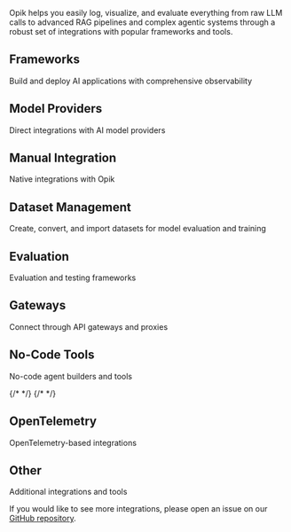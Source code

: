 Opik helps you easily log, visualize, and evaluate everything from raw LLM calls to advanced RAG pipelines and complex agentic systems through a robust set of integrations with popular frameworks and tools.

## Frameworks

Build and deploy AI applications with comprehensive observability

<CardGroup cols={3}>
  <Card title="AG2" href="/docs/opik/integrations/ag2" />
  <Card title="Agno" href="/docs/opik/integrations/agno" />
  <Card title="Autogen" href="/docs/opik/integrations/autogen" />
  <Card title="BeeAI" href="/docs/opik/integrations/beeai" />
  <Card title="CrewAI" href="/docs/opik/integrations/crewai" />
  <Card title="DSPy" href="/docs/opik/integrations/dspy" />
  <Card
    title="Google Agent Development Kit"
    href="/docs/opik/integrations/adk"
  />
  <Card title="Haystack" href="/docs/opik/integrations/haystack" />
  <Card title="Instructor" href="/docs/opik/integrations/instructor" />
  <Card title="LangChain (Python)" href="/docs/opik/integrations/langchain" />
  <Card title="LangChain (JS/TS)" href="/docs/opik/integrations/langchainjs" />
  <Card title="LangGraph" href="/docs/opik/integrations/langgraph" />
  <Card title="LiveKit Agents" href="/docs/opik/integrations/livekit" />
  <Card title="Llama Index" href="/docs/opik/integrations/llama_index" />
  <Card title="Mastra" href="/docs/opik/integrations/mastra" />
  <Card title="OpenAI Agents" href="/docs/opik/integrations/openai_agents" />
  <Card title="Pipecat" href="/docs/opik/integrations/pipecat" />
  <Card title="Pydantic AI" href="/docs/opik/integrations/pydantic-ai" />
  <Card
    title="Semantic Kernel"
    href="/docs/opik/integrations/semantic-kernel"
  />
  <Card title="Smolagents" href="/docs/opik/integrations/smolagents" />
  <Card title="Spring AI" href="/docs/opik/integrations/spring-ai" />
  <Card title="Strands Agents" href="/docs/opik/integrations/strands-agents" />
  <Card title="Vercel AI SDK" href="/docs/opik/integrations/vercel-ai-sdk" />
  <Card title="VoltAgent" href="/docs/opik/integrations/voltagent" />
</CardGroup>

## Model Providers

Direct integrations with AI model providers

<CardGroup cols={3}>
  <Card title="Anthropic" href="/docs/opik/integrations/anthropic" />
  <Card title="Bedrock" href="/docs/opik/integrations/bedrock" />
  <Card title="BytePlus" href="/docs/opik/integrations/byteplus" />
  <Card
    title="Cloudflare Workers AI"
    href="/docs/opik/integrations/cloudflare-workers-ai"
  />
  <Card title="Cohere" href="/docs/opik/integrations/cohere" />
  <Card title="DeepSeek" href="/docs/opik/integrations/deepseek" />
  <Card title="Fireworks AI" href="/docs/opik/integrations/fireworks-ai" />
  <Card title="Gemini (Python)" href="/docs/opik/integrations/gemini" />
  <Card
    title="Gemini (JS/TS)"
    href="/docs/opik/integrations/gemini-typescript"
  />
  <Card title="Groq" href="/docs/opik/integrations/groq" />
  <Card title="Mistral AI" href="/docs/opik/integrations/mistral" />
  <Card title="Novita AI" href="/docs/opik/integrations/novita-ai" />
  <Card title="Ollama" href="/docs/opik/integrations/ollama" />
  <Card title="OpenAI (Python)" href="/docs/opik/integrations/openai" />
  <Card
    title="OpenAI (JS/TS)"
    href="/docs/opik/integrations/openai-typescript"
  />
  <Card title="Predibase" href="/docs/opik/integrations/predibase" />
  <Card title="Together AI" href="/docs/opik/integrations/together-ai" />
  <Card title="WatsonX" href="/docs/opik/integrations/watsonx" />
  <Card title="xAI Grok" href="/docs/opik/integrations/xai-grok" />
</CardGroup>

## Manual Integration

Native integrations with Opik

<CardGroup cols={3}>
  <Card
    title="Python SDK"
    href="https://www.comet.com/docs/opik/python-sdk-reference/"
  />
  <Card title="TypeScript SDK" href="/docs/opik/reference/typescript-sdk" />
  <Card title="OpenTelemetry" href="/docs/opik/integrations/opentelemetry" />
</CardGroup>

## Dataset Management

Create, convert, and import datasets for model evaluation and training

<CardGroup cols={3}>
  <Card title="Gretel" href="/docs/opik/integrations/gretel" />
  <Card
    title="Hugging Face Datasets"
    href="/docs/opik/integrations/huggingface-datasets"
  />
</CardGroup>

## Evaluation

Evaluation and testing frameworks

<CardGroup cols={3}>
  <Card title="Ragas" href="/docs/opik/integrations/ragas" />
</CardGroup>

## Gateways

Connect through API gateways and proxies

<CardGroup cols={3}>
  <Card title="AISuite" href="/docs/opik/integrations/aisuite" />
  <Card title="LiteLLM" href="/docs/opik/integrations/litellm" />
  <Card title="OpenRouter" href="/docs/opik/integrations/openrouter" />
</CardGroup>

## No-Code Tools

No-code agent builders and tools

<CardGroup cols={3}>
  <Card title="Cursor" href="/docs/opik/integrations/cursor" />
  <Card title="Dify" href="/docs/opik/integrations/dify" />
  <Card title="Flowise" href="/docs/opik/integrations/flowise" />
  {/* <Card title="Langflow" href="/docs/opik/integrations/langflow" /> */}
  {/* <Card title="OpenWebUI" href="/docs/opik/integrations/openwebui" /> */}
</CardGroup>

## OpenTelemetry

OpenTelemetry-based integrations

<CardGroup cols={3}>
  <Card
    title="OpenTelemetry Overview"
    href="/docs/opik/integrations/opentelemetry"
  />
  <Card
    title="OpenTelemetry Python SDK"
    href="/docs/opik/integrations/opentelemetry-python-sdk"
  />
  <Card
    title="OpenTelemetry Ruby SDK"
    href="/docs/opik/integrations/opentelemetry-ruby-sdk"
  />
</CardGroup>

## Other

Additional integrations and tools

<CardGroup cols={3}>
  <Card title="Guardrails AI" href="/docs/opik/integrations/guardrails-ai" />
</CardGroup>

If you would like to see more integrations, please open an issue on our [GitHub repository](https://github.com/comet-ml/opik/issues/new/choose).
